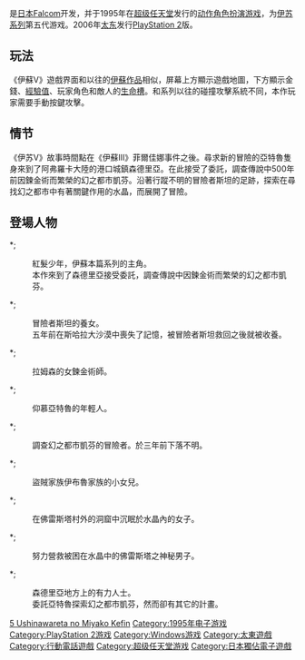 {{NoteTA
| G1 = Games
}}
{{Infobox VG
| title = 伊苏V 失落的砂之都凯芬
| image = File:Ys V Ushinawareta Suna no Miyako Kefin.jpg
| caption = 超级任天堂版前封面
| japanese = イースV 失われた砂の都ケフィン
| english =
| genre = [[动作角色扮演游戏|动作角色扮演]]
| platforms = [[超级任天堂|超级任天堂]]、[[PlayStation_2|PlayStation 2]]、[[移动电话|移动电话]]、[[Microsoft_Windows|Microsoft Windows]]
| developer = '''超级任天堂'''<br />[[日本Falcom|日本Falcom]]<br />'''PlayStation 2'''<br />[[Arc_System_Works|Arc System Works]]<br />'''Windows'''<br />[[Project_EGG|Project EGG]]
| publisher = '''超级任天堂'''{{vgrelease|JP|日本Falcom}}'''PlayStation 2'''{{vgrelease|JP|[[太东|太东]]}}
| director =
| producer =
| designer =
| writer =
| programmer =
| composer =
| artist =
| series = [[伊苏系列|伊苏系列]]
| engine =
| modes = [[单人电子游戏|单人]]
| released = '''超级任天堂'''{{vgrelease|JP|1995-12-29|JP|1996年3月22日<small>（专家版）</small>}}'''PlayStation 2'''{{vgrelease|JP|2006-03-30}}
}}

{{Vgname|伊苏V 失落的砂之都凯芬|ja=イースV 失われた砂の都ケフィン}}是[[日本Falcom|日本Falcom]]开发，并于1995年在[[超级任天堂|超级任天堂]]发行的[[动作角色扮演游戏|动作角色扮演游戏]]，为[[伊苏系列|伊苏系列]]第五代游戏。2006年[[太东|太东]]发行[[PlayStation_2|PlayStation 2]]版。

== 玩法 ==

《伊蘇V》遊戲界面和以往的[[伊蘇系列|伊蘇作品]]相似，屏幕上方顯示遊戲地圖，下方顯示金錢、[[經驗值|經驗值]]、玩家角色和敵人的[[生命值|生命槽]]。和系列以往的碰撞攻擊系統不同，本作玩家需要手動按鍵攻擊。

== 情节 ==

《伊苏V》故事時間點在《伊蘇III》菲爾佳娜事件之後。尋求新的冒險的亞特魯隻身來到了阿弗羅卡大陸的港口城鎮森德里亞。在此接受了委託，調查傳說中500年前因鍊金術而繁榮的幻之都市凱芬。沿著行蹤不明的冒險者斯坦的足跡，探索在尋找幻之都市中有著關鍵作用的水晶，而展開了冒險。
==登場人物==
*;{{nihongo|亞特鲁·克里斯汀|アドル・クリスティン|Adol Christin|}}
:紅髮少年，伊蘇本篇系列的主角。
:本作來到了森德里亞接受委託，調查傳說中因鍊金術而繁榮的幻之都市凱芬。

*;{{nihongo|妮娜|ニーナ|Niena}}
:冒險者斯坦的養女。
:五年前在斯哈拉大沙漠中喪失了記憶，被冒險者斯坦救回之後就被收養。

*;{{nihongo|瑪夏|マーシャ|Mallea}}
:拉姆森的女鍊金術師。

*;{{nihongo|威利|ウイリー}}
:仰慕亞特魯的年輕人。

*;{{nihongo|斯坦|スタン}}
:調查幻之都市凱芬的冒險者。於三年前下落不明。

*;{{nihongo|蒂菈|テラ|Terra}}
:盜賊家族伊布魯家族的小女兒。

*;{{nihongo|佛雷斯塔|フォレスタ}}
:在佛雷斯塔村外的洞窟中沉眠於水晶內的女子。

*;{{nihongo|斯特卡|スト－カ－}}
:努力營救被困在水晶中的佛雷斯塔之神秘男子。

*;{{nihongo|多曼|ドーマン}}
:森德里亞地方上的有力人士。
:委託亞特魯探索幻之都市凱芬，然而卻有其它的計畫。

{{伊苏系列}}

{{DEFAULTSORT:Ys 5 Ushinawareta no Miyako Kefin}}
[[Category:伊苏系列|5 Ushinawareta no Miyako Kefin]]
[[Category:1995年电子游戏|Category:1995年电子游戏]]
[[Category:PlayStation_2游戏|Category:PlayStation 2游戏]]
[[Category:Windows游戏|Category:Windows游戏]]
[[Category:太東遊戲|Category:太東遊戲]]
[[Category:行動電話遊戲|Category:行動電話遊戲]]
[[Category:超级任天堂游戏|Category:超级任天堂游戏]]
[[Category:日本獨佔電子遊戲|Category:日本獨佔電子遊戲]]